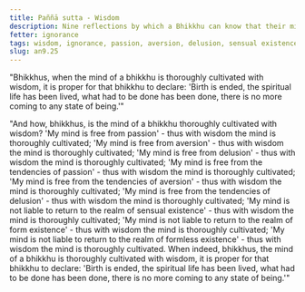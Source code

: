 ```yaml
---
title: Paññā sutta - Wisdom
description: Nine reflections by which a Bhikkhu can know that their mind is thoroughly cultivated with wisdom.
fetter: ignorance
tags: wisdom, ignorance, passion, aversion, delusion, sensual existence, form existence, formless existence, an, an9
slug: an9.25
---
```


"Bhikkhus, when the mind of a bhikkhu is thoroughly cultivated with wisdom, it is proper for that bhikkhu to declare: 'Birth is ended, the spiritual life has been lived, what had to be done has been done, there is no more coming to any state of being.'"

"And how, bhikkhus, is the mind of a bhikkhu thoroughly cultivated with wisdom? 'My mind is free from passion' - thus with wisdom the mind is thoroughly cultivated; 'My mind is free from aversion' - thus with wisdom the mind is thoroughly cultivated; 'My mind is free from delusion' - thus with wisdom the mind is thoroughly cultivated; 'My mind is free from the tendencies of passion' - thus with wisdom the mind is thoroughly cultivated; 'My mind is free from the tendencies of aversion' - thus with wisdom the mind is thoroughly cultivated; 'My mind is free from the tendencies of delusion' - thus with wisdom the mind is thoroughly cultivated; 'My mind is not liable to return to the realm of sensual existence' - thus with wisdom the mind is thoroughly cultivated; 'My mind is not liable to return to the realm of form existence' - thus with wisdom the mind is thoroughly cultivated; 'My mind is not liable to return to the realm of formless existence' - thus with wisdom the mind is thoroughly cultivated. When indeed, bhikkhus, the mind of a bhikkhu is thoroughly cultivated with wisdom, it is proper for that bhikkhu to declare: 'Birth is ended, the spiritual life has been lived, what had to be done has been done, there is no more coming to any state of being.'"
